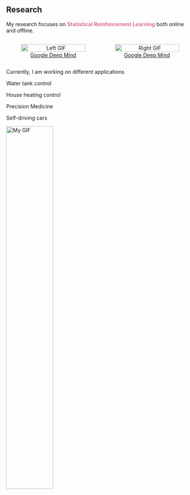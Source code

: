 ## Research {.central}

My research focuses on [Statistical Reinforcement Learning]{style="color: palevioletred; font-weight: bold;"} both online and offline. 

<div style="display: flex; justify-content: space-between; align-items: center;">

  <figure style="width: 45%; text-align: center;">
    <img src="images/online_rl.gif" alt="Left GIF" style="width: 100%;"/>
    <figcaption>[Google Deep Mind](https://deepmind.google/discover/blog/rl-unplugged-benchmarks-for-offline-reinforcement-learning/)</figcaption>
  </figure>

  <figure style="width: 45%; text-align: center;">
    <img src="images/rl.gif" alt="Right GIF" style="width: 100%;"/>
    <figcaption>[Google Deep Mind](https://deepmind.google/discover/blog/rl-unplugged-benchmarks-for-offline-reinforcement-learning/)</figcaption>
  </figure>

</div>

Currently, I am working on different applications


[Water tank control]{.palevioletred}

[House heating control]{.palevioletred}

[Precision Medicine]{.palevioletred}

[Self-driving cars]{.palevioletred}

<img src="images/selfdriving_rl.gif" alt="My GIF" style="width: 50%;"/>



